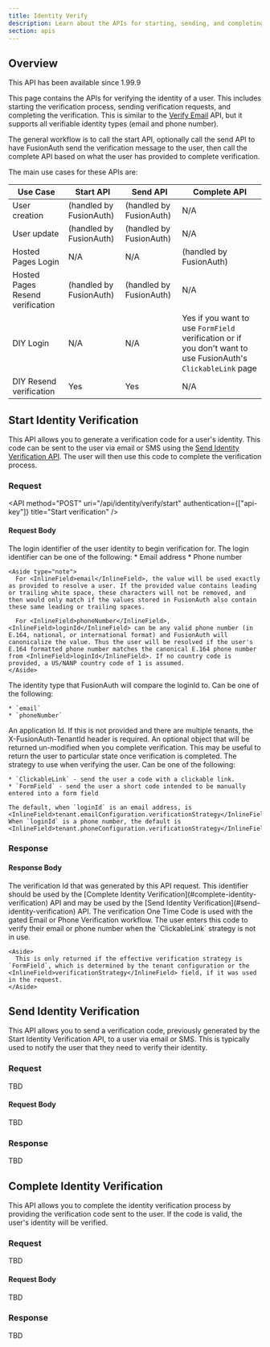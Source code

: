 ```yaml
---
title: Identity Verify
description: Learn about the APIs for starting, sending, and completing identity verification.
section: apis
---
```


## Overview

<Aside type="version">
  This API has been available since 1.99.9
</Aside>

This page contains the APIs for verifying the identity of a user. This includes starting the verification process, sending verification requests, and completing the verification. This is similar to the [Verify Email](/docs/apis/users#verify-a-users-email) API, but it supports all verifiable identity types (email and phone number).

The general workflow is to call the start API, optionally call the send API to have FusionAuth send the verification message to the user, then call the complete API based on what the user has provided to complete verification.

The main use cases for these APIs are:

| Use Case                        | Start API                | Send API                | Complete API                                                                                   |
|----------------------------------|--------------------------|-------------------------|-----------------------------------------------------------------------------------------------|
| User creation                    | (handled by FusionAuth)  | (handled by FusionAuth) | N/A                                                                                           |
| User update                      | (handled by FusionAuth)  | (handled by FusionAuth) | N/A                                                                                           |
| Hosted Pages Login               | N/A                      | N/A                     | (handled by FusionAuth)                                                                       |
| Hosted Pages Resend verification | (handled by FusionAuth)  | (handled by FusionAuth) | N/A                                                                                           |
| DIY Login                        | N/A                      | N/A                     | Yes if you want to use `FormField` verification or if you don't want to use FusionAuth's `ClickableLink` page |
| DIY Resend verification          | Yes                      | Yes                     | N/A                                                                                           |

## Start Identity Verification

This API allows you to generate a verification code for a user's identity. This code can be sent to the user via email or SMS using the [Send Identity Verification API](#send-identity-verification). The user will then use this code to complete the verification process.

### Request

<API method="POST" uri="/api/identity/verify/start" authentication={["api-key"]}
     title="Start verification" />

<XFusionauthTenantIdHeaderScopedOperation />

#### Request Body

<APIBlock>
  <APIField name="loginId" type="String">
    The login identifier of the user identity to begin verification for. The login identifier can be one of the following:
    * Email address
    * Phone number

    <Aside type="note">
      For <InlineField>email</InlineField>, the value will be used exactly as provided to resolve a user. If the provided value contains leading or trailing white space, these characters will not be removed, and then would only match if the values stored in FusionAuth also contain these same leading or trailing spaces.

      For <InlineField>phoneNumber</InlineField>, <InlineField>loginId</InlineField> can be any valid phone number (in E.164, national, or international format) and FusionAuth will canonicalize the value. Thus the user will be resolved if the user's E.164 formatted phone number matches the canonical E.164 phone number from <InlineField>loginId</InlineField>. If no country code is provided, a US/NANP country code of 1 is assumed.
    </Aside>
  </APIField>
  <APIField name="loginIdType" type="String">
    The identity type that FusionAuth will compare the <InlineField>loginId</InlineField> to. Can be one of the following:

    * `email`
    * `phoneNumber`
  </APIField>

  <APIField name="applicationId" type="UUID" optional>
    An application Id. If this is not provided and there are multiple tenants, the <InlineField>X-FusionAuth-TenantId</InlineField> header is required.
  </APIField>
  <APIField name="state" type="Object" optional>
    An optional object that will be returned un-modified when you complete verification. This may be useful to return the user to particular state once verification is completed.
  </APIField>
  <APIField name="verificationStrategy" type="String" optional defaults="tenant value">
    The strategy to use when verifying the user. Can be one of the following:

    * `ClickableLink` - send the user a code with a clickable link.
    * `FormField` - send the user a short code intended to be manually entered into a form field

    The default, when `loginId` is an email address, is <InlineField>tenant.emailConfiguration.verificationStrategy</InlineField>. When `loginId` is a phone number, the default is <InlineField>tenant.phoneConfiguration.verificationStrategy</InlineField>.
  </APIField>
</APIBlock>

### Response

<StandardPostResponseCodes never_search_error />

#### Response Body

<APIBlock>
  <APIField name="verificationId" type="String">
    The verification Id that was generated by this API request. This identifier should be used by the [Complete Identity Verification](#complete-identity-verification) API and may be used by the [Send Identity Verification](#send-identity-verification) API.
  </APIField>
  <APIField name="oneTimeCode" type="String" optional>
    The verification One Time Code is used with the gated Email or Phone Verification workflow. The user enters this code to verify their email or phone number when the `ClickableLink` strategy is not in use.

    <Aside>
      This is only returned if the effective verification strategy is `FormField`, which is determined by the tenant configuration or the <InlineField>verificationStrategy</InlineField> field, if it was used in the request.
    </Aside>
  </APIField>
</APIBlock>

<JSON title="Example Response JSON" src="identity/verify/start-response-body.json" />

<JSON title="Example Response JSON with oneTimeCode" src="identity/verify/start-response-otp-body.json" />

## Send Identity Verification

This API allows you to send a verification code, previously generated by the Start Identity Verification API, to a user via email or SMS. This is typically used to notify the user that they need to verify their identity.

### Request

TBD

#### Request Body

TBD

### Response

TBD

## Complete Identity Verification

This API allows you to complete the identity verification process by providing the verification code sent to the user. If the code is valid, the user's identity will be verified.

### Request

TBD

#### Request Body

TBD

### Response

TBD
